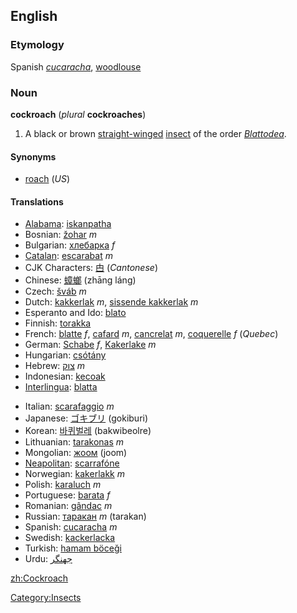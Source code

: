 ==English==
{{wikipedia}}
===Etymology===
Spanish ''[[cucaracha]]'', [[woodlouse]]

===Noun===
'''cockroach''' (''plural'' '''cockroaches''')

#A black or brown [[straight]][[-winged]] [[insect]] of the order ''[[Blattodea]]''.

====Synonyms====
*[[roach]] (''US'')

====Translations====
{{top}}
*[[Alabama]]: [[iskanpatha]]
*Bosnian: [[žohar]] ''m''
*Bulgarian: [[хлебарка]] ''f''
*[[Catalan]]: [[escarabat]] ''m''
*CJK Characters: [[甴]] (''Cantonese'')
*Chinese: [[蟑螂]] (zh&#257;ng l&#225;ng)
*Czech: [[šváb]] ''m''
*Dutch: [[kakkerlak]] ''m'', [[sissende kakkerlak]] ''m''
*Esperanto and Ido: [[blato]]
*Finnish: [[torakka]]
*French: [[blatte]] ''f'', [[cafard]] ''m'', [[cancrelat]] ''m'', [[coquerelle]] ''f'' (''Quebec'')
*German: [[Schabe]] ''f'', [[Kakerlake]] ''m''
*Hungarian: [[csótány]]
*Hebrew: [[צוק]] ''m''
*Indonesian: [[kecoak]]
*[[Interlingua]]: [[blatta]]
{{mid}}
*Italian: [[scarafaggio]] ''m''
*Japanese: [[ゴキブリ]] (gokiburi)
*Korean: [[바퀴벌레]] (bakwibeolre)
*Lithuanian: [[tarakonas]] ''m''
*Mongolian: [[жоом]] (joom)
*[[Neapolitan]]: [[scarrafóne]]
*Norwegian: [[kakerlakk]] ''m''
*Polish: [[karaluch]] ''m''
*Portuguese: [[barata]] ''f''
*Romanian: [[gândac]] ''m''
*Russian: [[таракан]] ''m'' (tarakan)
*Spanish: [[cucaracha]] ''m''
*Swedish: [[kackerlacka]]
*Turkish: [[hamam böceği]]
*Urdu: [[جهنگر]]
{{bottom}}

[[Category:Insects]]

[[zh:Cockroach]]